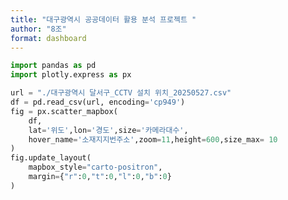 ```yaml
--- 
title: "대구광역시 공공데이터 활용 분석 프로젝트 "
author: "8조"
format: dashboard
--- 
```


```python
import pandas as pd
import plotly.express as px

url = "./대구광역시 달서구_CCTV 설치 위치_20250527.csv"
df = pd.read_csv(url, encoding='cp949')
fig = px.scatter_mapbox(
    df,
    lat='위도',lon='경도',size='카메라대수',
    hover_name='소재지지번주소',zoom=11,height=600,size_max= 10
)
fig.update_layout(
    mapbox_style="carto-positron",
    margin={"r":0,"t":0,"l":0,"b":0}
)
```

